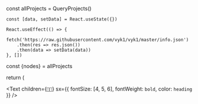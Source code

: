 
  
  const allProjects = QueryProjects()

    const [data, setData] = React.useState({})

    React.useEffect(() => {
        fetch('https://raw.githubusercontent.com/vyk1/vyk1/master/info.json')
        .then(res => res.json())
        .then(data => setData(data))
    }, [])

  const {nodes} = allProjects

  return (
  <div>
  <title>Portfolio de Victoria Botelho Martins</title>

<Text
  children={`👋🏿`}
  sx={{ fontSize: [4, 5, 6], fontWeight: `bold`, color: `heading` }}
/>

<Title text="I'm Victoria or just @vyk1, a programmer and Master of Science in Computer Science living in Brazil."/>

    <Title text="Projects"/>
    
  {
    nodes.map((project) => (
      <div key={project.frontmatter.title}>
    <Link to={project.frontmatter.slug}>
      <h5>{project.frontmatter.title}</h5>
      </Link>
      </div>
      ))
  }
    <br/>
    <br/>
    <br/>
    <br/>
    <br/>
      <Title text="Publis" />
        <div className="publis">
            {data?.publications?.map((publi, index) => (
                <div className="publi" key={index}>
                    <a href={publi.link} target="_blank" rel="noopener noreferrer"><h5>{publi.title}</h5></a>
                </div>
            ))}
        </div>
  </div>
)
}